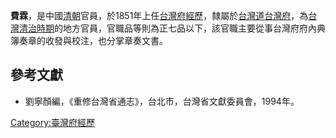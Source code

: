 '''費霖'''，是中國[[清朝|清朝]]官員，於1851年上任[[台灣府經歷|台灣府經歷]]，隸屬於[[台灣道|台灣道]][[台灣府|台灣府]]，為[[台灣清治時期|台灣清治時期]]的地方官員，官職品等則為正七品以下，該官職主要從事台灣府府內典簿奏章的收發與校注，也分掌章奏文書。

==參考文獻==
*劉寧顏編，《重修台灣省通志》，台北市，台灣省文獻委員會，1994年。
{{start box}}
{{s-before|[[張德琇|張德琇]]}}
{{s-title|[[台灣府經歷|台灣府經歷]]|1851年上任}}
{{s-after|[[張德琇|張德琇]]}}
{{end box}}
{{清朝人物小作品}}

[[Category:臺灣府經歷|Category:臺灣府經歷]]